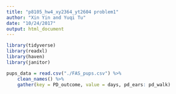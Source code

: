 ```yaml
---
title: "p8105_hw4_xy2364_yt2604 problem1"
author: "Xin Yin and Yuqi Tu"
date: "10/24/2017"
output: html_document
---
```


```r
library(tidyverse)
library(readxl)
library(haven)
library(janitor)
```

```r
pups_data = read.csv("./FAS_pups.csv") %>%
    clean_names() %>%
    gather(key = PD_outcome, value = days, pd_ears: pd_walk)
```




